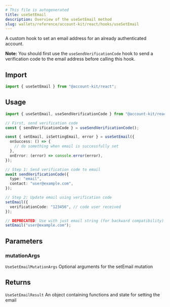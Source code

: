 ```yaml
---
# This file is autogenerated
title: useSetEmail
description: Overview of the useSetEmail method
slug: wallets/reference/account-kit/react/hooks/useSetEmail
---
```


A custom hook to set an email address for an already authenticated account.

**Note:** You should first use the `useSendVerificationCode` hook to send
a verification code to the email address before calling this hook.

## Import

```ts
import { useSetEmail } from "@account-kit/react";
```

## Usage

```ts twoslash
import { useSetEmail, useSendVerificationCode } from "@account-kit/react";

// First, send verification code
const { sendVerificationCode } = useSendVerificationCode();

const { setEmail, isSettingEmail, error } = useSetEmail({
  onSuccess: () => {
    // do something when email is successfully set
  },
  onError: (error) => console.error(error),
});

// Step 1: Send verification code to email
await sendVerificationCode({
  type: "email",
  contact: "user@example.com",
});

// Step 2: Update email using verification code
setEmail({
  verificationCode: "123456", // code user received
});

// DEPRECATED: Use with just email string (for backward compatibility)
setEmail("user@example.com");
```

## Parameters

### mutationArgs

`UseSetEmailMutationArgs`
Optional arguments for the setEmail mutation

## Returns

`UseSetEmailResult`
An object containing functions and state for setting the email
